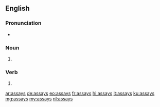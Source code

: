 ==English==

===Pronunciation===
* {{rhymes|eɪz|lang=en}}

===Noun===
{{head|en|noun plural form}}

# {{plural of|assay|lang=en}}

===Verb===
{{head|en|verb form}}

# {{en-third-person singular of|assay}}

[[ar:assays]]
[[de:assays]]
[[eo:assays]]
[[fr:assays]]
[[hi:assays]]
[[it:assays]]
[[ku:assays]]
[[mg:assays]]
[[my:assays]]
[[nl:assays]]